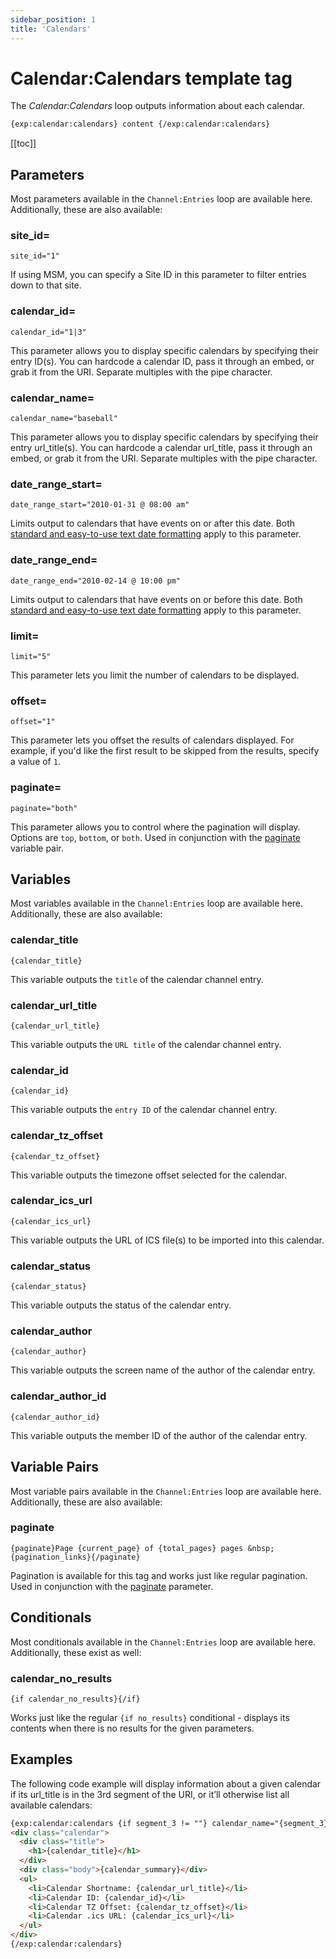 ```yaml
---
sidebar_position: 1
title: 'Calendars'
---
```


# Calendar:Calendars template tag

The _Calendar:Calendars_ loop outputs information about each calendar.

```html showLineNumbers
{exp:calendar:calendars} content {/exp:calendar:calendars}
```

[[toc]]

## Parameters

Most parameters available in the `Channel:Entries` loop are available here. Additionally, these are also available:

### site_id=

`site_id="1"`

If using MSM, you can specify a Site ID in this parameter to filter entries down to that site.

### calendar_id=

`calendar_id="1|3"`

This parameter allows you to display specific calendars by specifying their entry ID(s). You can hardcode a calendar ID, pass it through an embed, or grab it from the URI. Separate multiples with the pipe character.

### calendar_name=

`calendar_name="baseball"`

This parameter allows you to display specific calendars by specifying their entry url_title(s). You can hardcode a calendar url_title, pass it through an embed, or grab it from the URI. Separate multiples with the pipe character.

### date_range_start=

`date_range_start="2010-01-31 @ 08:00 am"`

Limits output to calendars that have events on or after this date. Both [standard and easy-to-use text date formatting](../guides/date-formatting.mdx) apply to this parameter.

### date_range_end=

`date_range_end="2010-02-14 @ 10:00 pm"`

Limits output to calendars that have events on or before this date. Both [standard and easy-to-use text date formatting](../guides/date-formatting.mdx) apply to this parameter.

### limit=

`limit="5"`

This parameter lets you limit the number of calendars to be displayed.

### offset=

`offset="1"`

This parameter lets you offset the results of calendars displayed. For example, if you'd like the first result to be skipped from the results, specify a value of `1`.

### paginate=

`paginate="both"`

This parameter allows you to control where the pagination will display. Options are `top`, `bottom`, or `both`. Used in conjunction with the [paginate](#paginate) variable pair.

## Variables

Most variables available in the `Channel:Entries` loop are available here. Additionally, these are also available:

### calendar_title

`{calendar_title}`

This variable outputs the `title` of the calendar channel entry.

### calendar_url_title

`{calendar_url_title}`

This variable outputs the `URL title` of the calendar channel entry.

### calendar_id

`{calendar_id}`

This variable outputs the `entry ID` of the calendar channel entry.

### calendar_tz_offset

`{calendar_tz_offset}`

This variable outputs the timezone offset selected for the calendar.

### calendar_ics_url

`{calendar_ics_url}`

This variable outputs the URL of ICS file(s) to be imported into this calendar.

### calendar_status

`{calendar_status}`

This variable outputs the status of the calendar entry.

### calendar_author

`{calendar_author}`

This variable outputs the screen name of the author of the calendar entry.

### calendar_author_id

`{calendar_author_id}`

This variable outputs the member ID of the author of the calendar entry.

## Variable Pairs

Most variable pairs available in the `Channel:Entries` loop are available here. Additionally, these are also available:

### paginate

`{paginate}Page {current_page} of {total_pages} pages &nbsp; {pagination_links}{/paginate}`

Pagination is available for this tag and works just like regular pagination. Used in conjunction with the [paginate](#paginate) parameter.

## Conditionals

Most conditionals available in the `Channel:Entries` loop are available here. Additionally, these exist as well:

### calendar_no_results

`{if calendar_no_results}{/if}`

Works just like the regular `{if no_results}` conditional - displays its contents when there is no results for the given parameters.

## Examples

The following code example will display information about a given calendar if its url_title is in the 3rd segment of the URI, or it’ll otherwise list all available calendars:

```html showLineNumbers
{exp:calendar:calendars {if segment_3 != ""} calendar_name="{segment_3}" {/if} }
<div class="calendar">
  <div class="title">
    <h1>{calendar_title}</h1>
  </div>
  <div class="body">{calendar_summary}</div>
  <ul>
    <li>Calendar Shortname: {calendar_url_title}</li>
    <li>Calendar ID: {calendar_id}</li>
    <li>Calendar TZ Offset: {calendar_tz_offset}</li>
    <li>Calendar .ics URL: {calendar_ics_url}</li>
  </ul>
</div>
{/exp:calendar:calendars}
```
